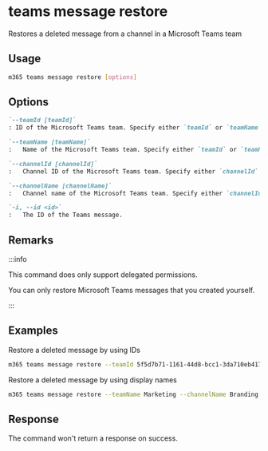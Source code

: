 
# teams message restore

Restores a deleted message from a channel in a Microsoft Teams team

## Usage

```sh
m365 teams message restore [options]
```

## Options

```md definition-list
`--teamId [teamId]`
: ID of the Microsoft Teams team. Specify either `teamId` or `teamName` but not both.

`--teamName [teamName]`
:	Name of the Microsoft Teams team. Specify either `teamId` or `teamName` but not both.

`--channelId [channelId]`
:	Channel ID of the Microsoft Teams team. Specify either `channelId` or `channelName` but not both.

`--channelName [channelName]`
:	Channel name of the Microsoft Teams team. Specify either `channelId` or `channelName` but not both.

`-i, --id <id>`
:	The ID of the Teams message.
```

<Global />

## Remarks

:::info

This command does only support delegated permissions.

You can only restore Microsoft Teams messages that you created yourself.

:::

## Examples

Restore a deleted message by using IDs

```sh
m365 teams message restore --teamId 5f5d7b71-1161-44d8-bcc1-3da710eb4171 --channelId 19:4a95f7d8db4c4e7fae857bcebe0623e6@thread.tacv2 --id 1540747442203
```

Restore a deleted message by using display names

```sh
m365 teams message restore --teamName Marketing --channelName Branding --id 1540747442203
```

## Response

The command won't return a response on success.
